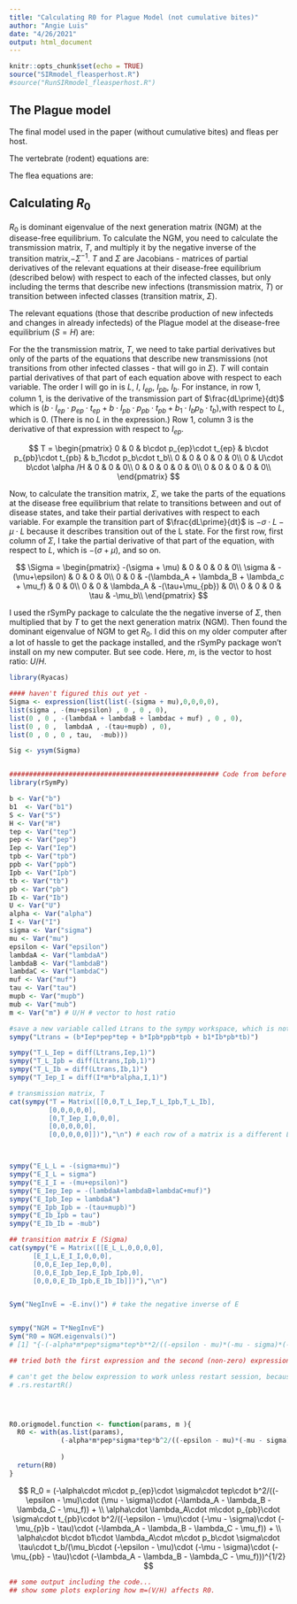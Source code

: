 ```yaml
---
title: "Calculating R0 for Plague Model (not cumulative bites)"
author: "Angie Luis"
date: "4/26/2021"
output: html_document
---
```


```r
knitr::opts_chunk$set(echo = TRUE)
source("SIRmodel_fleasperhost.R")
#source("RunSIRmodel_fleasperhost.R")
```

## The Plague model

The final model used in the paper (without cumulative bites) and fleas per host.

The vertebrate (rodent) equations are:


\begin{eqnarray}
 
  
&& \frac{dS}{dt}=-S(b I_{ep} p_{ep} + b I_{pb} p_{pb} + b_1 I_b p_b)/H - \mu S \\ 

&& \frac{dL}{dt}= S(b I_{ep} p_{ep} t_{ep} + b I_{pb} p_{pb} t_{pb} + b_1 I_b p_b t_b)/H - \sigma L - \mu L \\
&& \frac{dI}{dt}= \sigma L - I(\mu+\epsilon)  \\
&& \frac{dE}{dt} = S(b I_{ep} p_{ep} (1-t_{ep}) + b I_{pb} p_{pb} (1-t_{pb}) + b_1 I_b p_b (1-t_b))/H - E(\mu+\gamma) \\
&& \frac{dR}{dt} = \gamma E - R \mu \\
 
\end{eqnarray}


The flea equations are:


\begin{eqnarray}
 
  
&& \frac{dU}{dt}=-IU b \alpha /H + I_{ep}(\lambda_B + \lambda_C) - U \mu_f   \\
&& \frac{dI_{ep}}{dt}=I U b \alpha /H - I_{ep} (\lambda_B + \lambda_C + \lambda_A + \mu_f)  \\ 
&& \frac{dI_{pb}}{dt}=I_{ep} \lambda_A - I_{pb}(\tau+\mu_{pb}) \\
&& \frac{dI_b}{dt}= \tau I_{pb} - \mu_b I_b \\

\end{eqnarray}  

## Calculating $R_0$ 

$R_0$ is dominant eigenvalue of the next generation matrix (NGM) at the disease-free equilibrium. To calculate the NGM, you need to calculate the transmission matrix, $T$, and multiply it by the negative inverse of the transition matrix,$-\Sigma ^{-1}$. $T$ and $\Sigma$ are Jacobians - matrices of partial derivatives of the relevant equations at their disease-free equilibrium (described below) with respect to each of the infected classes, but only including the terms that describe new infections (transmission matrix, $T$) or transition between infected classes (transition matrix, $\Sigma$).


The relevant equations (those that describe production of new infecteds and changes in already infecteds) of the Plague model at the disease-free equilibrium ($S=H$) are:

\begin{eqnarray}

&& \frac{dL\prime}{dt}=(b\cdot I_{ep}\cdot p_{ep}\cdot t_{ep} + b\cdot I_{pb}\cdot p_{pb}\cdot t_{pb} + b_1\cdot I_b p_b\cdot t_b) -\sigma\cdot L - \mu\cdot L \\
&& \frac{dI\prime}{dt}= \sigma\cdot L -I\cdot(\mu+\epsilon) \\
&& \frac{dI_{ep}\prime}{dt}= I\cdot U \cdot b \cdot \alpha/H - I_{ep}(\lambda_A + \lambda_B +\lambda_C + \mu_f) \\
&& \frac{dI_{pb}\prime}{dt}= I_{ep}\cdot\lambda_A - I_{pb}\cdot(\tau+\mu_{pb})  \\
&& \frac{dI_{b}\prime}{dt}= \tau \cdot I_{pb} - \mu_{b} \cdot I_b \\

\end{eqnarray}

For the the transmission matrix, $T$, we need to take partial derivatives but only of the parts of the equations that describe new transmissions (not transitions from other infected classes - that will go in $\Sigma$). $T$ will contain partial derivatives of that part of each equation above with respect to each variable. The order I will go in is $L$, $I$, $I_{ep}$, $I_{pb}$, $I_b$.  For instance, in row 1, column 1, is the derivative of the transmission part of $\frac{dL\prime}{dt}$ which is $(b\cdot I_{ep}\cdot p_{ep}\cdot t_{ep} + b\cdot I_{pb}\cdot p_{pb}\cdot t_{pb} + b_1\cdot I_b p_b\cdot t_b)$,with respect to $L$, which is 0. (There is no $L$ in the expression.) Row 1, column 3 is the derivative of that expression with respect to $I_{ep}$.


$$
T = \begin{pmatrix}
0 & 0 & b\cdot  p_{ep}\cdot t_{ep} & b\cdot p_{pb}\cdot t_{pb} & b_1\cdot p_b\cdot t_b\\
0 & 0 & 0 & 0 & 0\\
0 & U\cdot b\cdot \alpha /H & 0 & 0 & 0\\
0 & 0 & 0 & 0 & 0\\
0 & 0 & 0 & 0 & 0\\
\end{pmatrix}
$$

Now, to calculate the transition matrix, $\Sigma$, we take the parts of the equations at the disease free equilibrium that relate to transitions between and out of disease states, and take their partial derivatives with respect to each variable. For example the transition part of $\frac{dL\prime}{dt}$ is $-\sigma\cdot L - \mu\cdot L$ because it describes transition out of the L state. For the first row, first column of $\Sigma$, I take the partial derivative of that part of the equation, with respect to $L$, which is $-(\sigma+\mu)$, and so on.


$$
\Sigma = \begin{pmatrix}
-(\sigma + \mu) & 0 & 0 & 0 & 0\\
\sigma & -(\mu+\epsilon) & 0 & 0 & 0\\
0 & 0 & -(\lambda_A + \lambda_B + \lambda_c + \mu_f) & 0 & 0\\
0 & 0 & \lambda_A & -(\tau+\mu_{pb}) & 0\\
0 & 0 & 0 & \tau & -\mu_b\\
\end{pmatrix}
$$

I used the rSymPy package to calculate the the negative inverse of $\Sigma$, then multiplied that by $T$ to get the next generation matrix (NGM). Then found the dominant eigenvalue of NGM to get $R_0$. I did this on my older computer after a lot of hassle to get the package installed, and the rSymPy package won't install on my new computer. But see code. Here, $m$, is the vector to host ratio: $U/H$.

```r

library(Ryacas)

#### haven't figured this out yet - 
Sigma <- expression(list(list(-(sigma + mu),0,0,0,0),
list(sigma , -(mu+epsilon) , 0 , 0 , 0),
list(0 , 0 , -(lambdaA + lambdaB + lambdac + muf) , 0 , 0),
list(0 , 0 ,  lambdaA , -(tau+mupb) , 0),
list(0 , 0 , 0 , tau,  -mub)))

Sig <- ysym(Sigma)


##################################################### Code from before on old computer
library(rSymPy)

b <- Var("b")
b1  <- Var("b1")
S <- Var("S")
H <- Var("H")
tep <- Var("tep")
pep <- Var("pep")
Iep <- Var("Iep")
tpb <- Var("tpb")
ppb <- Var("ppb")
Ipb <- Var("Ipb")
tb <- Var("tb")
pb <- Var("pb")
Ib <- Var("Ib")
U <- Var("U")
alpha <- Var("alpha")
I <- Var("I")
sigma <- Var("sigma")
mu <- Var("mu")
epsilon <- Var("epsilon")
lambdaA <- Var("lambdaA")
lambdaB <- Var("lambdaB")
lambdaC <- Var("lambdaC")
muf <- Var("muf")
tau <- Var("tau")
mupb <- Var("mupb")
mub <- Var("mub")
m <- Var("m") # U/H # vector to host ratio

#save a new variable called Ltrans to the sympy workspace, which is not the main workspace (it's annoying)
sympy("Ltrans = (b*Iep*pep*tep + b*Ipb*ppb*tpb + b1*Ib*pb*tb)")

sympy("T_L_Iep = diff(Ltrans,Iep,1)")
sympy("T_L_Ipb = diff(Ltrans,Ipb,1)")
sympy("T_L_Ib = diff(Ltrans,Ib,1)")
sympy("T_Iep_I = diff(I*m*b*alpha,I,1)")

# transmission matrix, T
cat(sympy("T = Matrix([[0,0,T_L_Iep,T_L_Ipb,T_L_Ib], 
          [0,0,0,0,0],
          [0,T_Iep_I,0,0,0],
          [0,0,0,0,0],
          [0,0,0,0,0]])"),"\n") # each row of a matrix is a different List



sympy("E_L_L = -(sigma+mu)")
sympy("E_I_L = sigma")
sympy("E_I_I = -(mu+epsilon)")
sympy("E_Iep_Iep = -(lambdaA+lambdaB+lambdaC+muf)")
sympy("E_Ipb_Iep = lambdaA")
sympy("E_Ipb_Ipb = -(tau+mupb)")
sympy("E_Ib_Ipb = tau")
sympy("E_Ib_Ib = -mub")

## transition matrix E (Sigma)
cat(sympy("E = Matrix([[E_L_L,0,0,0,0],
      [E_I_L,E_I_I,0,0,0],
      [0,0,E_Iep_Iep,0,0],
      [0,0,E_Ipb_Iep,E_Ipb_Ipb,0],
      [0,0,0,E_Ib_Ipb,E_Ib_Ib]])"),"\n")


Sym("NegInvE = -E.inv()") # take the negative inverse of E


sympy("NGM = T*NegInvE")
Sym("R0 = NGM.eigenvals()")
# [1] "{-(-alpha*m*pep*sigma*tep*b**2/((-epsilon - mu)*(-mu - sigma)*(-lambdaA - lambdaB - lambdaC - muf)) + alpha*lambdaA*m*ppb*sigma*tpb*b**2/((-epsilon - mu)*(-mu - sigma)*(-mupb - tau)*(-lambdaA - lambdaB - lambdaC - muf)) + alpha*b*b1*lambdaA*m*pb*sigma*tau*tb/(mub*(-epsilon - mu)*(-mu - sigma)*(-mupb - tau)*(-lambdaA - lambdaB - lambdaC - muf)))**(1/2): 1, 0: 3, (-alpha*m*pep*sigma*tep*b**2/((-epsilon - mu)*(-mu - sigma)*(-lambdaA - lambdaB - lambdaC - muf)) + alpha*lambdaA*m*ppb*sigma*tpb*b**2/((-epsilon - mu)*(-mu - sigma)*(-mupb - tau)*(-lambdaA - lambdaB - lambdaC - muf)) + alpha*b*b1*lambdaA*m*pb*sigma*tau*tb/(mub*(-epsilon - mu)*(-mu - sigma)*(-mupb - tau)*(-lambdaA - lambdaB - lambdaC - muf)))**(1/2): 1}"

## tried both the first expression and the second (non-zero) expression, and the first one gives negative number, the second is the same positive number. So going with second.

# can't get the below expression to work unless restart session, because it wants it to be a sympy object
# .rs.restartR()




R0.origmodel.function <- function(params, m ){
  R0 <- with(as.list(params),
             (-alpha*m*pep*sigma*tep*b^2/((-epsilon - mu)*(-mu - sigma)*(-lambdaA - lambdaB - lambdaC - muf)) + alpha*lambdaA*m*ppb*sigma*tpb*b^2/((-epsilon - mu)*(-mu - sigma)*(-mupb - tau)*(-lambdaA - lambdaB - lambdaC - muf)) + alpha*b*b1*lambdaA*m*pb*sigma*tau*tb/(mub*(-epsilon - mu)*(-mu - sigma)*(-mupb - tau)*(-lambdaA - lambdaB - lambdaC - muf)))^(1/2)
             
             )
  return(R0)
}


```


$$
R_0 = (-\alpha\cdot m\cdot p_{ep}\cdot \sigma\cdot tep\cdot b^2/((-\epsilon - \mu)\cdot (\mu - \sigma)\cdot (-\lambda_A - \lambda_B - \lambda_C - \mu_f)) + \\
\alpha\cdot \lambda_A\cdot m\cdot p_{pb}\cdot \sigma\cdot t_{pb}\cdot b^2/((-\epsilon - \mu)\cdot (-\mu - \sigma)\cdot (-\mu_{p}b - \tau)\cdot (-\lambda_A - \lambda_B - \lambda_C - \mu_f)) + \\
\alpha\cdot b\cdot b1\cdot \lambda_A\cdot m\cdot p_b\cdot \sigma\cdot \tau\cdot t_b/(\mu_b\cdot (-\epsilon - \mu)\cdot (-\mu - \sigma)\cdot (-\mu_{pb} - \tau)\cdot (-\lambda_A - \lambda_B - \lambda_C - \mu_f)))^{1/2}
$$


```r
## some output including the code... 
## show some plots exploring how m=(V/H) affects R0.
```



